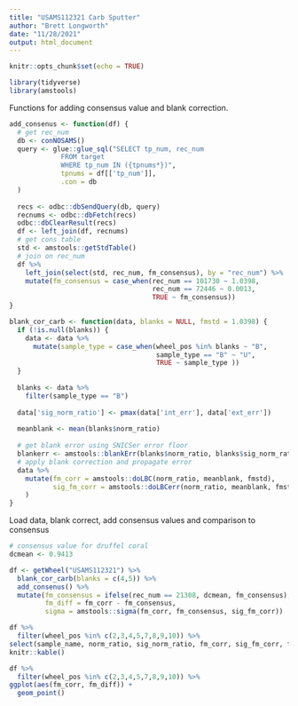```yaml
---
title: "USAMS112321 Carb Sputter"
author: "Brett Longworth"
date: "11/28/2021"
output: html_document
---
```


```r
knitr::opts_chunk$set(echo = TRUE)
```

```r
library(tidyverse)
library(amstools)
```

Functions for adding consensus value and blank correction.

```r
add_consenus <- function(df) {
  # get rec_num
  db <- conNOSAMS()
  query <- glue::glue_sql("SELECT tp_num, rec_num
             FROM target
             WHERE tp_num IN ({tpnums*})",
             tpnums = df[['tp_num']],
             .con = db
  )
  
  recs <- odbc::dbSendQuery(db, query)
  recnums <- odbc::dbFetch(recs)
  odbc::dbClearResult(recs)
  df <- left_join(df, recnums)
  # get cons table
  std <- amstools::getStdTable()
  # join on rec_num
  df %>%  
    left_join(select(std, rec_num, fm_consensus), by = "rec_num") %>% 
    mutate(fm_consensus = case_when(rec_num == 101730 ~ 1.0398,
                                    rec_num == 72446 ~ 0.0013,
                                    TRUE ~ fm_consensus))
}

blank_cor_carb <- function(data, blanks = NULL, fmstd = 1.0398) {
  if (!is.null(blanks)) {
    data <- data %>% 
      mutate(sample_type = case_when(wheel_pos %in% blanks ~ "B",
                                     sample_type == "B" ~ "U",
                                     TRUE ~ sample_type ))
  }
  
  blanks <- data %>% 
    filter(sample_type == "B")
  
  data['sig_norm_ratio'] <- pmax(data['int_err'], data['ext_err'])
  
  meanblank <- mean(blanks$norm_ratio)
  
  # get blank error using SNICSer error floor
  blankerr <- amstools::blankErr(blanks$norm_ratio, blanks$sig_norm_ratio) # uses SNICSer error floor method
  # apply blank correction and propagate error
  data %>% 
    mutate(fm_corr = amstools::doLBC(norm_ratio, meanblank, fmstd),
           sig_fm_corr = amstools::doLBCerr(norm_ratio, meanblank, fmstd, sig_norm_ratio, blankerr)
    )
}
```

Load data, blank correct, add consensus values and comparison to consensus

```r
# consensus value for druffel coral
dcmean <- 0.9413

df <- getWheel("USAMS112321") %>% 
  blank_cor_carb(blanks = c(4,5)) %>% 
  add_consenus() %>% 
  mutate(fm_consensus = ifelse(rec_num == 21308, dcmean, fm_consensus),
         fm_diff = fm_corr - fm_consensus,
         sigma = amstools::sigma(fm_corr, fm_consensus, sig_fm_corr))
```
```r
df %>% 
  filter(wheel_pos %in% c(2,3,4,5,7,8,9,10)) %>% 
select(sample_name, norm_ratio, sig_norm_ratio, fm_corr, sig_fm_corr, fm_diff, sigma) %>%  
knitr::kable()
```

```r
df %>% 
  filter(wheel_pos %in% c(2,3,4,5,7,8,9,10)) %>% 
ggplot(aes(fm_corr, fm_diff)) +
  geom_point()
```


